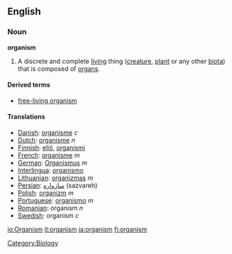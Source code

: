 ==English==

=== Noun ===
'''organism'''
#A discrete and complete [[living]] thing ([[creature]], [[plant]] or any other [[biota]]) that is composed of [[organ]]s.

====Derived terms====
* [[free-living organism]]

====Translations====
*[[Danish]]: [[organisme]] ''c''
*[[Dutch]]: [[organisme]] ''n''
*[[Finnish]]: [[eliö]], [[organismi]]
*[[French]]: [[organisme]] ''m''
*[[German]]: [[Organismus]] ''m''
*[[Interlingua]]: [[organismo]]
*[[Lithuanian]]: [[organizmas]] ''m''
*[[Persian]]: [[سازواره]] (sazvareh)
*[[Polish]]: [[organizm]] ''m''
*[[Portuguese]]: [[organismo]] ''m''
*[[Romanian]]: organism ''n''
*[[Swedish]]: organism ''c''
[[Category:Biology]]

[[io:Organism]]
[[it:organism]]
[[ja:organism]]
[[fi:organism]]